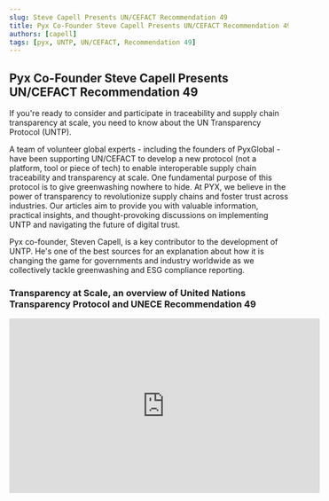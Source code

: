 ```yaml
---
slug: Steve Capell Presents UN/CEFACT Recommendation 49
title: Pyx Co-Founder Steve Capell Presents UN/CEFACT Recommendation 49
authors: [capell]
tags: [pyx, UNTP, UN/CEFACT, Recommendation 49]
---
```


## Pyx Co-Founder Steve Capell Presents UN/CEFACT Recommendation 49

If you're ready to consider and participate in traceability and supply chain transparency at scale, you need to know about the UN Transparency Protocol (UNTP).
<!-- truncate -->
A team of volunteer global experts - including the founders of PyxGlobal - have been supporting UN/CEFACT to develop a new protocol (not a platform, tool or piece of tech) to enable interoperable supply chain traceability and transparency at scale. One fundamental purpose of this protocol is to give greenwashing nowhere to hide.
At PYX, we believe in the power of transparency to revolutionize supply chains and foster trust across industries. Our articles aim to provide you with valuable information, practical insights, and thought-provoking discussions on implementing UNTP and navigating the future of digital trust.

Pyx co-founder, Steven Capell, is a key contributor to the development of UNTP. He's one of the best sources for an explanation about how it is changing the game for governments and industry worldwide as we collectively tackle greenwashing and ESG compliance reporting.

### Transparency at Scale, an overview of United Nations Transparency Protocol and UNECE Recommendation 49
<iframe
  width="560"
  height="315"
  src="https://www.youtube.com/embed/dJFryZS2UII"
  title="YouTube video player"
  frameborder="0"
  allow="accelerometer; autoplay; clipboard-write; encrypted-media; gyroscope; picture-in-picture"
  allowFullScreen
></iframe>

